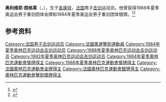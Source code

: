 {{NoteTA|G1=Sports}}
'''奥利维耶·朗格莱'''（{{lang-fr|Olivier Lenglet}}，{{bd|1960年|2月20日|}}），生于[[圣康坦|圣康坦]]，[[法国|法国]]男子[[击剑|击剑]]运动员。他曾获得1988年夏季奥运会男子重剑团体金牌和1984年夏季奥运会男子重剑团体银牌。<ref>{{Cite web|title=Olivier LENGLET|url=https://www.olympic.org/olivier-lenglet|accessdate=2021-03-13|date=2021-03-13|work=International Olympic Committee|language=en}}</ref><ref name="sports-reference">{{cite web |url=https://www.sports-reference.com/olympics/athletes/le/olivier-lenglet-1.html |archive-url=https://web.archive.org/web/20200417200843/https://www.sports-reference.com/olympics/athletes/le/olivier-lenglet-1.html |archive-date=2020-04-17 |title=Olivier Lenglet Olympic Results |access-date=2011-04-29 |work=sports-reference.com |dead-url=yes }}</ref>

== 参考资料 ==
{{reflist}}

{{奥林匹克运动会击剑比赛男子重剑团体冠军}}

{{Authority control}}
{{DEFAULTSORT:Olivier Lenglet}}
[[Category:法国男子击剑运动员|Category:法国男子击剑运动员]]
[[Category:法國奧運擊劍運動員|Category:法國奧運擊劍運動員]]
[[Category:1984年夏季奥林匹克运动会击剑运动员|Category:1984年夏季奥林匹克运动会击剑运动员]]
[[Category:1988年夏季奥林匹克运动会击剑运动员|Category:1988年夏季奥林匹克运动会击剑运动员]]
[[Category:1992年夏季奥林匹克运动会击剑运动员|Category:1992年夏季奥林匹克运动会击剑运动员]]
[[Category:1984年夏季奧林匹克運動會獎牌得主|Category:1984年夏季奧林匹克運動會獎牌得主]]
[[Category:1988年夏季奧林匹克運動會獎牌得主|Category:1988年夏季奧林匹克運動會獎牌得主]]
[[Category:法國奧林匹克運動會金牌得主|Category:法國奧林匹克運動會金牌得主]]
[[Category:法國奧林匹克運動會銀牌得主|Category:法國奧林匹克運動會銀牌得主]]
[[Category:奧林匹克運動會擊劍獎牌得主|Category:奧林匹克運動會擊劍獎牌得主]]